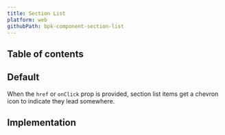 ```yaml
---
title: Section List
platform: web
githubPath: bpk-component-section-list
---
```



## Table of contents

## Default

When the `href` or `onClick` prop is provided, section list items get a chevron icon to indicate they lead somewhere.

<PresentationBlock>
  <DefaultExample />
</PresentationBlock>


## Implementation

<Readme file={readme} />

